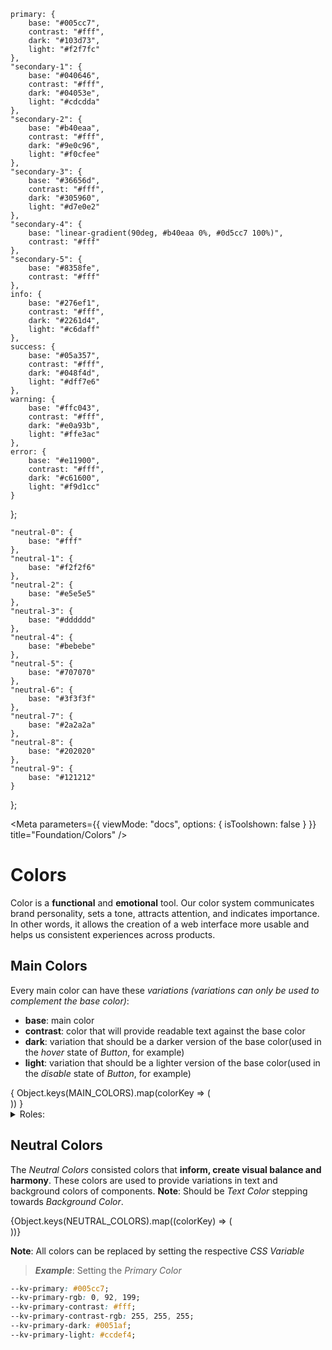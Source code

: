 
	primary: {
		base: "#005cc7",
		contrast: "#fff",
		dark: "#103d73",
		light: "#f2f7fc"
	},
	"secondary-1": {
		base: "#040646",
		contrast: "#fff",
		dark: "#04053e",
		light: "#cdcdda"
	},
	"secondary-2": {
		base: "#b40eaa",
		contrast: "#fff",
		dark: "#9e0c96",
		light: "#f0cfee"
	},
	"secondary-3": {
		base: "#36656d",
		contrast: "#fff",
		dark: "#305960",
		light: "#d7e0e2"
	},
	"secondary-4": {
		base: "linear-gradient(90deg, #b40eaa 0%, #0d5cc7 100%)",
		contrast: "#fff"
	},
	"secondary-5": {
		base: "#8358fe",
		contrast: "#fff"
	},
	info: {
		base: "#276ef1",
		contrast: "#fff",
		dark: "#2261d4",
		light: "#c6daff"
	},
	success: {
		base: "#05a357",
		contrast: "#fff",
		dark: "#048f4d",
		light: "#dff7e6"
	},
	warning: {
		base: "#ffc043",
		contrast: "#fff",
		dark: "#e0a93b",
		light: "#ffe3ac"
	},
	error: {
		base: "#e11900",
		contrast: "#fff",
		dark: "#c61600",
		light: "#f9d1cc"
	}
};

	"neutral-0": {
		base: "#fff"
	},
	"neutral-1": {
		base: "#f2f2f6"
	},
	"neutral-2": {
		base: "#e5e5e5"
	},
	"neutral-3": {
		base: "#dddddd"
	},
	"neutral-4": {
		base: "#bebebe"
	},
	"neutral-5": {
		base: "#707070"
	},
	"neutral-6": {
		base: "#3f3f3f"
	},
	"neutral-7": {
		base: "#2a2a2a"
	},
	"neutral-8": {
		base: "#202020"
	},
	"neutral-9": {
		base: "#121212"
	}
};

<Meta
	parameters={{
		viewMode: "docs",
		options: { isToolshown: false }
	}}
	title="Foundation/Colors"
/>

# Colors

Color is a **functional** and **emotional** tool. Our color system communicates brand personality, sets a tone, attracts attention, and indicates importance. In other words, it allows the creation of a web interface more usable and helps us consistent experiences across products.

## Main Colors

Every main color can have these _variations_ _(variations can only be used to
complement the base color)_:

-   **base**: main color
-   **contrast**: color that will provide readable text against the base color
-   **dark**: variation that should be a darker version of the base color(used in the _hover_ state of _Button_, for example)
-   **light**: variation that should be a lighter version of the base color(used in the _disable_ state of _Button_, for example)

<ColorPalette>
	{
		Object.keys(MAIN_COLORS).map(colorKey => (
			<div key={colorKey}>
				<ColorItem
					title={colorKey}
					subtitle={`kv-color(\'${colorKey.toLowerCase()}\', *variation*)`}
					colors={MAIN_COLORS[colorKey]}
				/>
			</div>
		))
	}
</ColorPalette>
<details>
	<summary style={{color:'#fff'}}>Roles:</summary>
	<ul>
		<li><strong>Primary palette</strong>: The role of primary color is to overrun the other colors to catch the eye of the human easily.</li>
		<li><strong>Secondary palette</strong>: The secondary colors principal role is to be a <strong>complement to the primary color</strong>. So it can only be used as decor elements or in a small component that needs to be distinctive. </li>
		<li><strong>Alerts palette</strong>: The role of these colors is to inform different statuses. Each color is assigned a group. </li>
	</ul>
	<h3></h3>

</details>

## Neutral Colors

The _Neutral Colors_ consisted colors that **inform, create visual balance and harmony**. These colors are used to provide variations in text and background colors of components.
**Note**: Should be _Text Color_ stepping towards _Background Color_.

<ColorPalette>
	{Object.keys(NEUTRAL_COLORS).map((colorKey) => (
		<div key={colorKey}>
			<ColorItem
				title={colorKey}
				subtitle={`kv-color(\'${colorKey.toLowerCase()}\')`}
				colors={NEUTRAL_COLORS[colorKey]}
			/>
		</div>
	))}
</ColorPalette>

**Note**: All colors can be replaced by setting the respective _CSS Variable_

> **_Example_**: Setting the _Primary Color_

```css
--kv-primary: #005cc7;
--kv-primary-rgb: 0, 92, 199;
--kv-primary-contrast: #fff;
--kv-primary-contrast-rgb: 255, 255, 255;
--kv-primary-dark: #0051af;
--kv-primary-light: #ccdef4;
```
